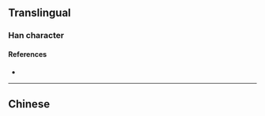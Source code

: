 {{character info/new}}
==Translingual==

===Han character===
{{Han char|rn=85|rad=水|as=07|sn=10|four=|canj=EDHH|ids=⿰氵杉}}

====References====
* {{Han ref|kx=0625.260|dkj=17515|hdz=31619.070|uh=6D81|ud=28033}}

----

==Chinese==
{{zh-see|滲|v}}
